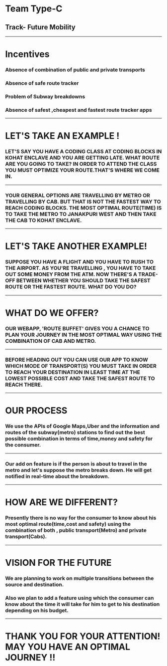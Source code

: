 # Team Type-C
## Track- Future Mobility
---
# Incentives
### Absence of combination of public and private transports
### Absence of safe route tracker
### Problem of Subway breakdowns
### Absence of safest ,cheapest and fastest route tracker apps

---
# LET'S TAKE AN EXAMPLE !
### LET'S SAY YOU HAVE A CODING CLASS AT CODING BLOCKS IN KOHAT ENCLAVE AND YOU ARE GETTING LATE. WHAT ROUTE ARE YOU GOING TO TAKE? IN ORDER TO ATTEND THE CLASS YOU MUST OPTIMIZE YOUR ROUTE.THAT'S WHERE WE COME IN. 
---
### YOUR GENERAL OPTIONS ARE TRAVELLING BY METRO OR TRAVELLING BY CAB. BUT THAT IS NOT THE FASTEST WAY TO REACH CODING BLOCKS. THE MOST OPTIMAL ROUTE(TIME) IS TO TAKE THE METRO TO JANAKPURI WEST AND THEN TAKE THE CAB TO KOHAT ENCLAVE. 

--- 

# LET'S TAKE ANOTHER EXAMPLE!
### SUPPOSE YOU HAVE A FLIGHT AND YOU HAVE TO RUSH TO THE AIRPORT. AS YOU'RE TRAVELLING , YOU HAVE TO TAKE OUT SOME MONEY FROM THE ATM. NOW THERE'S A TRADE-OFF BETWEEN WHETHER YOU SHOULD TAKE THE SAFEST ROUTE OR THE FASTEST ROUTE. WHAT DO YOU DO? 

---
# WHAT DO WE OFFER?
### OUR WEBAPP, 'ROUTE BUFFET' GIVES YOU A CHANCE TO PLAN YOUR JOURNEY IN THE MOST OPTIMAL WAY USING THE COMBINATION OF CAB AND METRO.
---
### BEFORE HEADING OUT YOU CAN USE OUR APP TO KNOW WHICH MODE OF TRANSPORT(S) YOU MUST TAKE IN ORDER TO REACH YOUR DESTINATION IN LEAST TIME AT  THE LOWEST POSSIBLE COST AND TAKE THE SAFEST ROUTE TO REACH THERE.
---
# OUR PROCESS
### We use the APIs of Google Maps,Uber and the information and routes of the subway(metro) stations to find out the best possible combination in terms of time,money and safety for the consumer.

---
### Our add on feature is if the person is about to travel in the metro and let's suppose the metro breaks down.  He will get notified in real-time about the breakdown.

--- 
# HOW ARE WE DIFFERENT?
### Presently there is no way for the consumer to know about his most optimal route(time,cost and safety) using the combination of both , public transport(Metro) and private transport(Cabs).
---
# VISION FOR THE FUTURE
### We are planning to work on multiple transitions between the source and destination. 
### Also we plan to add a feature using which the consumer can know about the time it will take for him to get to his destination depending on his budget.
---
# THANK YOU FOR YOUR ATTENTION! MAY YOU HAVE AN OPTIMAL JOURNEY !!
